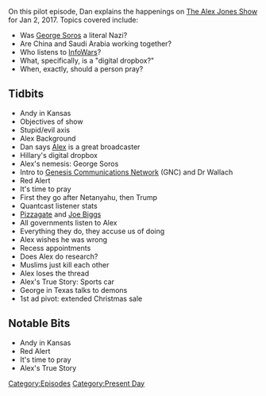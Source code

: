 {{DEFAULTSORT:
    #_EPISODE_0001:January 2, 2017
}}{{Episode
    | title         = January 2, 2017
    | caption       = Listen to this episode on [https://knowledgefight.libsyn.com/knowledge-fight-jan-2-2017 Libsyn] [https://open.spotify.com/episode/0vfuPzMrvZRdXjKMjSof2y Spotify], Read the [[Transcript/1: January 2, 2017|Unofficial Transcript]]
    | episodeNumber = 1
    | length        = 01:41:18
    | airDate       = January 7, 2017
    | coverageDate  = January 2, 2017
    | episodeType   = [[:Category:Present Day|Present Day]]
    | appearance    = [[George Soros]], [[Joel Wallach]], [[Benjamin Netanyahu]], [[Joe Biggs]]
    | nextEpisode   = [[2: December 31, 1999 (Y2K)]]
}}

{{Stub}}

On this pilot episode, Dan explains the happenings on [[The Alex Jones Show]] for Jan 2, 2017. Topics covered include:

*Was [[George Soros]] a literal Nazi?
*Are China and Saudi Arabia working together?
*Who listens to [[InfoWars]]?
*What, specifically, is a "digital dropbox?"
*When, exactly, should a person pray?

==Tidbits==

*Andy in Kansas
*Objectives of show
*Stupid/evil axis
*Alex Background
*Dan says [[Alex Jones|Alex]] is a great broadcaster
*Hillary's digital dropbox
*Alex's nemesis: George Soros
*Intro to [[Genesis Communications Network]] (GNC) and Dr Wallach
*Red Alert
*It's time to pray
*First they go after Netanyahu, then Trump
*Quantcast listener stats
*[[Pizzagate]] and [[Joe Biggs]]
*All governments listen to Alex
*Everything they do, they accuse us of doing
*Alex wishes he was wrong
*Recess appointments
*Does Alex do research?
*Muslims just kill each other
*Alex loses the thread
*Alex's True Story: Sports car
*George in Texas talks to demons
*1st ad pivot: extended Christmas sale

==Notable Bits==

*Andy in Kansas
*Red Alert
*It's time to pray
*Alex's True Story

[[Category:Episodes]]
[[Category:Present Day]]
